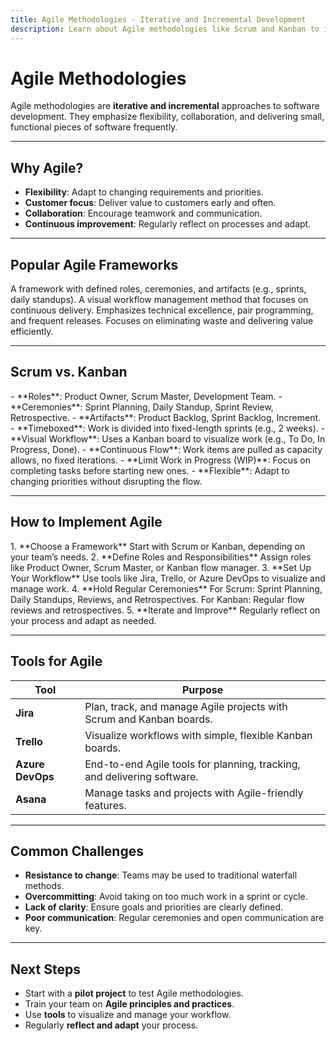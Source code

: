 ```yaml
---
title: Agile Methodologies - Iterative and Incremental Development
description: Learn about Agile methodologies like Scrum and Kanban to improve team productivity and flexibility.
---
```


# Agile Methodologies

Agile methodologies are **iterative and incremental** approaches to software development. They emphasize flexibility, collaboration, and delivering small, functional pieces of software frequently.

---

## Why Agile?

- **Flexibility**: Adapt to changing requirements and priorities.
- **Customer focus**: Deliver value to customers early and often.
- **Collaboration**: Encourage teamwork and communication.
- **Continuous improvement**: Regularly reflect on processes and adapt.

---

## Popular Agile Frameworks

<CardGrid>
    <Card title="Scrum" icon="sprint">
        A framework with defined roles, ceremonies, and artifacts (e.g., sprints, daily standups).
    </Card>
    <Card title="Kanban" icon="kanban">
        A visual workflow management method that focuses on continuous delivery.
    </Card>
    <Card title="Extreme Programming (XP)" icon="code">
        Emphasizes technical excellence, pair programming, and frequent releases.
    </Card>
    <Card title="Lean" icon="lean">
        Focuses on eliminating waste and delivering value efficiently.
    </Card>
</CardGrid>

---

## Scrum vs. Kanban

<Tabs>
    <TabItem label="Scrum">
        - **Roles**: Product Owner, Scrum Master, Development Team.
        - **Ceremonies**: Sprint Planning, Daily Standup, Sprint Review, Retrospective.
        - **Artifacts**: Product Backlog, Sprint Backlog, Increment.
        - **Timeboxed**: Work is divided into fixed-length sprints (e.g., 2 weeks).
    </TabItem>
    <TabItem label="Kanban">
        - **Visual Workflow**: Uses a Kanban board to visualize work (e.g., To Do, In Progress, Done).
        - **Continuous Flow**: Work items are pulled as capacity allows, no fixed iterations.
        - **Limit Work in Progress (WIP)**: Focus on completing tasks before starting new ones.
        - **Flexible**: Adapt to changing priorities without disrupting the flow.
    </TabItem>
</Tabs>

---

## How to Implement Agile

<Steps>
1. **Choose a Framework**
    Start with Scrum or Kanban, depending on your team’s needs.
2. **Define Roles and Responsibilities**
    Assign roles like Product Owner, Scrum Master, or Kanban flow manager.
3. **Set Up Your Workflow**
    Use tools like Jira, Trello, or Azure DevOps to visualize and manage work.
4. **Hold Regular Ceremonies**
    For Scrum: Sprint Planning, Daily Standups, Reviews, and Retrospectives.
    For Kanban: Regular flow reviews and retrospectives.
5. **Iterate and Improve**
    Regularly reflect on your process and adapt as needed.
</Steps>

---

## Tools for Agile

| Tool               | Purpose                                                                 |
|--------------------|-------------------------------------------------------------------------|
| **Jira**           | Plan, track, and manage Agile projects with Scrum and Kanban boards.  |
| **Trello**         | Visualize workflows with simple, flexible Kanban boards.               |
| **Azure DevOps**   | End-to-end Agile tools for planning, tracking, and delivering software.|
| **Asana**          | Manage tasks and projects with Agile-friendly features.                |

---

## Common Challenges

- **Resistance to change**: Teams may be used to traditional waterfall methods.
- **Overcommitting**: Avoid taking on too much work in a sprint or cycle.
- **Lack of clarity**: Ensure goals and priorities are clearly defined.
- **Poor communication**: Regular ceremonies and open communication are key.

---

## Next Steps

- Start with a **pilot project** to test Agile methodologies.
- Train your team on **Agile principles and practices**.
- Use **tools** to visualize and manage your workflow.
- Regularly **reflect and adapt** your process.
